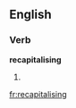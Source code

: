 ==English==

===Verb===
'''recapitalising'''

# {{third-person singular of|[[recapitalise]]}}

[[fr:recapitalising]]